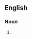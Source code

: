 {{also|palæontologists}}

==English==

===Noun===
{{head|en|noun form}}

# {{plural of|en|palaeontologist}}